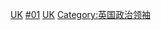 {{Commons category|Prime ministers of the United Kingdom}}

{{Catmore}}

[[Category:各国政府首脑|UK]]
[[Category:英国内阁大臣|#01]]
[[Category:首相|UK]]
[[Category:英国政治领袖|Category:英国政治领袖]]